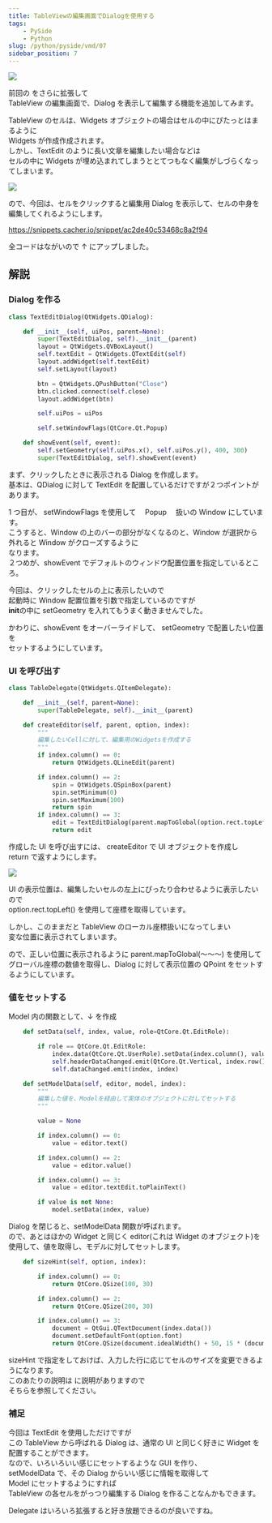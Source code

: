 ```yaml
---
title: TableViewの編集画面でDialogを使用する
tags:
    - PySide
    - Python
slug: /python/pyside/vmd/07
sidebar_position: 7
---
```


![](https://gyazo.com/cd0d297fa4a146f56c0e22470854f343.png)

前回の <AutoLinkTitle url="/python/pyside/vmd/06" /> をさらに拡張して  
TableView の編集画面で、Dialog を表示して編集する機能を追加してみます。

TableView のセルは、Widgets オブジェクトの場合はセルの中にぴたっとはまるように  
Widgets が作成作成されます。  
しかし、TextEdit のように長い文章を編集したい場合などは  
セルの中に Widgets が埋め込まれてしまうととてつもなく編集がしづらくなってしまいます。

![](https://i.gyazo.com/1f3551f880d038912878ceceb6b86475.gif)

ので、今回は、セルをクリックすると編集用 Dialog を表示して、セルの中身を編集してくれるようにします。

https://snippets.cacher.io/snippet/ac2de40c53468c8a2f94

全コードはながいので ↑ にアップしました。

## 解説

### Dialog を作る

```python
class TextEditDialog(QtWidgets.QDialog):

    def __init__(self, uiPos, parent=None):
        super(TextEditDialog, self).__init__(parent)
        layout = QtWidgets.QVBoxLayout()
        self.textEdit = QtWidgets.QTextEdit(self)
        layout.addWidget(self.textEdit)
        self.setLayout(layout)

        btn = QtWidgets.QPushButton("Close")
        btn.clicked.connect(self.close)
        layout.addWidget(btn)

        self.uiPos = uiPos

        self.setWindowFlags(QtCore.Qt.Popup)

    def showEvent(self, event):
        self.setGeometry(self.uiPos.x(), self.uiPos.y(), 400, 300)
        super(TextEditDialog, self).showEvent(event)
```

まず、クリックしたときに表示される Dialog を作成します。  
基本は、QDialog に対して TextEdit を配置しているだけですが２つポイントがあります。

1 つ目が、 setWindowFlags を使用して　 Popup 　扱いの Window にしています。  
こうすると、Window の上のバーの部分がなくなるのと、Window が選択から外れると Window がクローズするように  
なります。  
２つめが、showEvent でデフォルトのウィンドウ配置位置を指定しているところ。

今回は、クリックしたセルの上に表示したいので  
起動時に Window 配置位置を引数で指定しているのですが  
**init**の中に setGeometry を入れてもうまく動きませんでした。

かわりに、showEvent をオーバーライドして、 setGeometry で配置したい位置を  
セットするようにしています。

### UI を呼び出す

```python
class TableDelegate(QtWidgets.QItemDelegate):

    def __init__(self, parent=None):
        super(TableDelegate, self).__init__(parent)

    def createEditor(self, parent, option, index):
        """
        編集したいCellに対して、編集用のWidgetsを作成する
        """
        if index.column() == 0:
            return QtWidgets.QLineEdit(parent)

        if index.column() == 2:
            spin = QtWidgets.QSpinBox(parent)
            spin.setMinimum(0)
            spin.setMaximum(100)
            return spin
        if index.column() == 3:
            edit = TextEditDialog(parent.mapToGlobal(option.rect.topLeft()), parent)
            return edit
```

作成した UI を呼び出すには、 createEditor で UI オブジェクトを作成し  
return で返すようにします。

![](https://gyazo.com/b08c701eaa74b6eb5afac34545c90d4a.png)

UI の表示位置は、編集したいセルの左上にぴったり合わせるように表示したいので  
option.rect.topLeft() を使用して座標を取得しています。

しかし、このままだと TableView のローカル座標扱いになってしまい  
変な位置に表示されてしまいます。

ので、正しい位置に表示されるように parent.mapToGlobal(～～～) を使用して  
グローバル座標の数値を取得し、Dialog に対して表示位置の QPoint をセットするようにしています。

### 値をセットする

Model 内の関数として、↓ を作成

```python
    def setData(self, index, value, role=QtCore.Qt.EditRole):

        if role == QtCore.Qt.EditRole:
            index.data(QtCore.Qt.UserRole).setData(index.column(), value)
            self.headerDataChanged.emit(QtCore.Qt.Vertical, index.row(), index.row())
            self.dataChanged.emit(index, index)
```

```python
    def setModelData(self, editor, model, index):
        """
        編集した値を、Modelを経由して実体のオブジェクトに対してセットする
        """

        value = None

        if index.column() == 0:
            value = editor.text()

        if index.column() == 2:
            value = editor.value()

        if index.column() == 3:
            value = editor.textEdit.toPlainText()

        if value is not None:
            model.setData(index, value)
```

Dialog を閉じると、setModelData 関数が呼ばれます。  
ので、あとはほかの Widget と同じく editor(これは Widget のオブジェクト)を  
使用して、値を取得し、モデルに対してセットします。

```python
    def sizeHint(self, option, index):

        if index.column() == 0:
            return QtCore.QSize(100, 30)

        if index.column() == 2:
            return QtCore.QSize(200, 30)

        if index.column() == 3:
            document = QtGui.QTextDocument(index.data())
            document.setDefaultFont(option.font)
            return QtCore.QSize(document.idealWidth() + 50, 15 * (document.lineCount() + 1))
```

sizeHint で指定をしておけば、入力した行に応じてセルのサイズを変更できるようになります。  
このあたりの説明は <AutoLinkTitle url="/python/pyside/vmd/06" /> に説明がありますので  
そちらを参照してください。

### 補足

今回は TextEdit を使用しただけですが  
この TableView から呼ばれる Dialog は、通常の UI と同じく好きに Widget を配置することができます。  
なので、いろいろいい感じにセットするような GUI を作り、  
setModelData で、その Dialog からいい感じに情報を取得して  
Model にセットするようにすれば  
TableView の各セルをがっつり編集する Dialog を作ることなんかもできます。

Delegate はいろいろ拡張すると好き放題できるのが良いですね。
